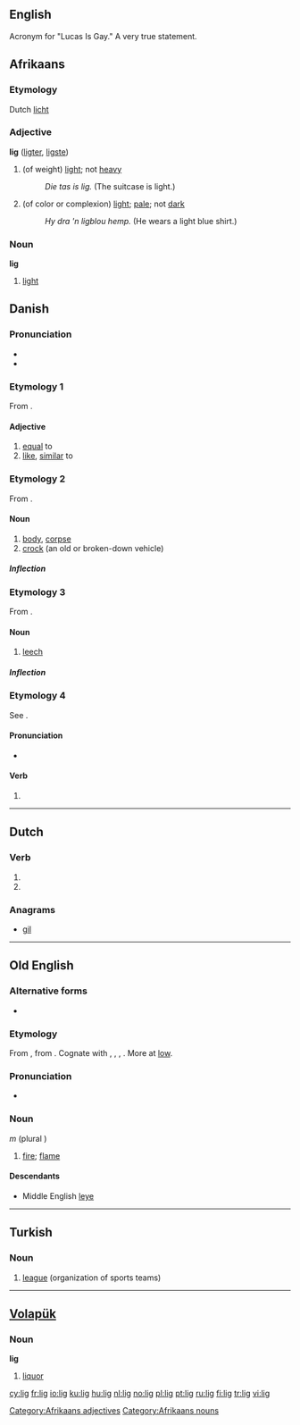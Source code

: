 ==English==
Acronym for "Lucas Is Gay." A very true statement.

==Afrikaans==

===Etymology===
Dutch [[licht]]

===Adjective===
'''lig''' ([[ligter]], [[ligste]])

# (of weight) [[light]]; not [[heavy]]
#: ''Die tas is lig.'' (The suitcase is light.)
# (of color or complexion) [[light]]; [[pale]]; not [[dark]]
#: ''Hy dra 'n ligblou hemp.'' (He wears a light blue shirt.)

===Noun===
'''lig'''

# [[light]]

[[Category:Afrikaans adjectives]]
[[Category:Afrikaans nouns]]

==Danish==

===Pronunciation===
* {{IPA|/liː/|[liːˀ]|lang=da}}
* {{audio|Da-lig.ogg|audio}}

===Etymology 1===
From {{etyl|non|da}} {{term|líkr|lang=non}}.

====Adjective====
{{infl|da|adjective|neuter|ligt|or|[[lig]]|definite and plural|[[lig]]}}

# [[equal]] to
# [[like]], [[similar]] to

===Etymology 2===
From {{etyl|non|da}} {{term|lík||body|lang=non}}.

====Noun====
{{da-noun|et}}

# [[body]], [[corpse]]
# [[crock]] (an old or broken-down vehicle)

=====Inflection=====
{{da-noun-infl|et}}

===Etymology 3===
From {{etyl|non|da}} {{term|lík||leech|lang=non}}.

====Noun====
{{da-noun|et}}

# {{nautical|lang=da}} [[leech]]

=====Inflection=====
{{da-noun-infl|et}}

===Etymology 4===
See {{term|ligge||to lie|lang=da}}.

====Pronunciation====
* {{IPA|/leɡ/|[leɡ̊]|lang=da}}

====Verb====
{{infl|da|verb form}}

# {{form of|imperative|ligge|lang=da}}

----

==Dutch==

===Verb===
{{infl|nl}}

# {{nl-verb-form|p=1|n=sg|t=pres|m=ind|liggen}}
# {{nl-verb-form|m=imp|liggen}}

===Anagrams===
* [[gil#Dutch|gil]]

----

==Old English==

===Alternative forms===
*{{l|ang|lieg|līeġ}}

===Etymology===
From {{proto|Germanic|laugíz|fire, flame, lightning|lang=ang}}, from {{proto|Indo-European|leuk-|light; white; to shine|lang=ang}}.  Cognate with {{etyl|goh|-}} {{term|loug|lang=non}}, {{etyl|non|-}} {{term|lǫygr|sc=Latinx|lang=non}}, {{term|log|lang=non}}, {{term|loga||flame, low|lang=non}}. More at [[low#Etymology_3|low]].

===Pronunciation===
* {{IPA|/liːj/|lang=ang}}

===Noun===
{{unicode|'''līġ'''}} ''m'' (plural {{unicode|'''[[ligas|līgas]]'''}})

# [[fire]]; [[flame]]

====Descendants====
* Middle English [[leye]]

----

==Turkish==

===Noun===
{{infl|tr|noun}}

# [[league]] (organization of sports teams)

{{tbot entry|Turkish|league|2009|November|tr}}

----

==[[Volapük]]==

===Noun===
'''lig'''

# [[liquor]]

[[cy:lig]]
[[fr:lig]]
[[io:lig]]
[[ku:lig]]
[[hu:lig]]
[[nl:lig]]
[[no:lig]]
[[pl:lig]]
[[pt:lig]]
[[ru:lig]]
[[fi:lig]]
[[tr:lig]]
[[vi:lig]]